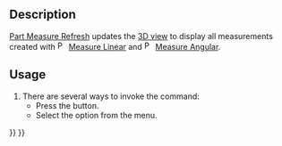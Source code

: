 <languages/>

{{Docnav
|
|
|[[Part_Workbench|Part]]
|IconL=
|IconR=
|IconC=Workbench_Part.svg
}}

{{VeryImportantMessage|This command is obsolete, it is not available in {{VersionPlus|1.0}}.<br>Use [[Image:Std_Measure.svg|24px]] [[Std_Measure|Std Measure]] instead.}}

{{GuiCommand
|Name=Part Measure Refresh
|MenuLocation=Measure → Refresh
|Workbenches=[[Part_Workbench|Part]]
|SeeAlso=[[Part_Measure_Linear|Part Measure Linear]], [[Part_Measure_Angular|Part Measure Angular]]
}}

==Description==

[[Part_Measure_Refresh|Part Measure Refresh]] updates the [[3D_view|3D view]] to display all measurements created with [[Image:Part Measure Linear.svg|16px]] [[Part_Measure_Linear|Measure Linear]] and [[Image:Part_Measure_Angular.svg|16px]] [[Part_Measure_Angular|Measure Angular]].

==Usage==

# There are several ways to invoke the command:
#* Press the {{Button|[[Image:Part_Measure_Refresh.svg|16px]] [[Part_Measure_Refresh|Refresh]]}} button.
#* Select the {{MenuCommand|Measure → [[Image:Part_Measure_Refresh.svg|16px]] Refresh}} option from the menu.


{{Docnav
|
|
|[[Part_Workbench|Part]]
|IconL=
|IconR=
|IconC=Workbench_Part.svg
}}

{{Part Tools navi{{#translation:}}}}
{{Userdocnavi{{#translation:}}}}